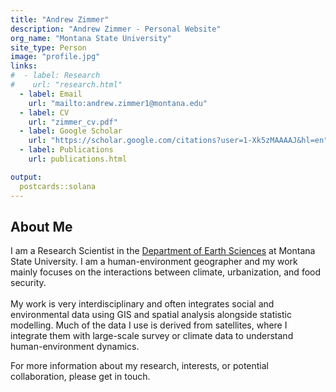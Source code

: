```yaml
---
title: "Andrew Zimmer"
description: "Andrew Zimmer - Personal Website"
org_name: "Montana State University"
site_type: Person
image: "profile.jpg"
links:
#  - label: Research
#    url: "research.html"
  - label: Email
    url: "mailto:andrew.zimmer1@montana.edu"
  - label: CV
    url: "zimmer_cv.pdf"
  - label: Google Scholar
    url: "https://scholar.google.com/citations?user=1-Xk5zMAAAAJ&hl=en"
  - label: Publications
    url: publications.html

output:
  postcards::solana
---
```


## About Me
I am a Research Scientist in the [Department of Earth Sciences][msu_des] at Montana State University. I am a human-environment geographer and my work mainly focuses on the interactions between climate, urbanization, and food security. 
<br>  
My work is very interdisciplinary and often integrates social and environmental data using GIS and spatial analysis alongside statistic modelling. Much of the data I use is derived from satellites, where I integrate them with large-scale survey or climate data to understand human-environment dynamics.
<br>

For more information about my research, interests, or potential collaboration, please get in touch.
<br>

[msu_des]:https://www.montana.edu/earthsciences/

</body>
</html>
